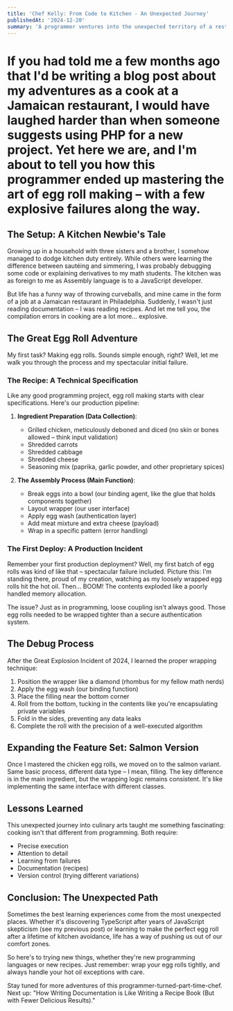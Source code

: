 ---
title: 'Chef Kelly: From Code to Kitchen - An Unexpected Journey'
publishedAt: '2024-12-20'
summary: 'A programmer ventures into the unexpected territory of a restaurant kitchen, learning the art of egg roll making while drawing surprising parallels between coding and cooking.'
---

# If you had told me a few months ago that I'd be writing a blog post about my adventures as a cook at a Jamaican restaurant, I would have laughed harder than when someone suggests using PHP for a new project. Yet here we are, and I'm about to tell you how this programmer ended up mastering the art of egg roll making – with a few explosive failures along the way.

## The Setup: A Kitchen Newbie's Tale

Growing up in a household with three sisters and a brother, I somehow managed to dodge kitchen duty entirely. While others were learning the difference between sautéing and simmering, I was probably debugging some code or explaining derivatives to my math students. The kitchen was as foreign to me as Assembly language is to a JavaScript developer.

But life has a funny way of throwing curveballs, and mine came in the form of a job at a Jamaican restaurant in Philadelphia. Suddenly, I wasn't just reading documentation – I was reading recipes. And let me tell you, the compilation errors in cooking are a lot more... explosive.

## The Great Egg Roll Adventure

My first task? Making egg rolls. Sounds simple enough, right? Well, let me walk you through the process and my spectacular initial failure.

### The Recipe: A Technical Specification

Like any good programming project, egg roll making starts with clear specifications. Here's our production pipeline:

1. **Ingredient Preparation (Data Collection)**:
   - Grilled chicken, meticulously deboned and diced (no skin or bones allowed – think input validation)
   - Shredded carrots
   - Shredded cabbage
   - Shredded cheese
   - Seasoning mix (paprika, garlic powder, and other proprietary spices)

2. **The Assembly Process (Main Function)**:
   - Break eggs into a bowl (our binding agent, like the glue that holds components together)
   - Layout wrapper (our user interface)
   - Apply egg wash (authentication layer)
   - Add meat mixture and extra cheese (payload)
   - Wrap in a specific pattern (error handling)

### The First Deploy: A Production Incident

Remember your first production deployment? Well, my first batch of egg rolls was kind of like that – spectacular failure included. Picture this: I'm standing there, proud of my creation, watching as my loosely wrapped egg rolls hit the hot oil. Then... BOOM! The contents exploded like a poorly handled memory allocation.

The issue? Just as in programming, loose coupling isn't always good. Those egg rolls needed to be wrapped tighter than a secure authentication system.

## The Debug Process

After the Great Explosion Incident of 2024, I learned the proper wrapping technique:

1. Position the wrapper like a diamond (rhombus for my fellow math nerds)
2. Apply the egg wash (our binding function)
3. Place the filling near the bottom corner
4. Roll from the bottom, tucking in the contents like you're encapsulating private variables
5. Fold in the sides, preventing any data leaks
6. Complete the roll with the precision of a well-executed algorithm

## Expanding the Feature Set: Salmon Version

Once I mastered the chicken egg rolls, we moved on to the salmon variant. Same basic process, different data type – I mean, filling. The key difference is in the main ingredient, but the wrapping logic remains consistent. It's like implementing the same interface with different classes.

## Lessons Learned

This unexpected journey into culinary arts taught me something fascinating: cooking isn't that different from programming. Both require:
- Precise execution
- Attention to detail
- Learning from failures
- Documentation (recipes)
- Version control (trying different variations)

## Conclusion: The Unexpected Path

Sometimes the best learning experiences come from the most unexpected places. Whether it's discovering TypeScript after years of JavaScript skepticism (see my previous post) or learning to make the perfect egg roll after a lifetime of kitchen avoidance, life has a way of pushing us out of our comfort zones.

So here's to trying new things, whether they're new programming languages or new recipes. Just remember: wrap your egg rolls tightly, and always handle your hot oil exceptions with care.

Stay tuned for more adventures of this programmer-turned-part-time-chef. Next up: "How Writing Documentation is Like Writing a Recipe Book (But with Fewer Delicious Results)."